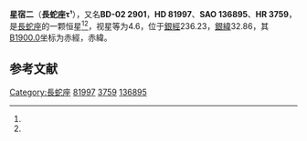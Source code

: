 {{Starbox begin
| name = 長蛇座τ¹
}}
{{Starbox observe
| epoch = [[J2000.0|J2000.0]]
| constell = [[長蛇座|長蛇座]]<ref name=SIMBAD>{{cite web
 | url=http://simbad.u-strasbg.fr/simbad/sim-id?Ident=HR+3759
 | title=Pulsating variable Star
 | publisher=Centre de Données astronomiques de Strasbourg
 | work=SIMBAD
 | accessdate=2012-07-13
 | archive-date=2016-03-16
 | archive-url=https://web.archive.org/web/20160316231552/http://simbad.u-strasbg.fr/simbad/sim-id?Ident=HR+3759
 | dead-url=no
 }}</ref><ref name=DATA>{{cite web
 | url=http://vizier.u-strasbg.fr/viz-bin/VizieR-5?-out.add=.&-source=5050&-corr=PK=HR&-out.max=9999&HR=3759
 | title =VizieR Detailed Page
 | accessdate=2012-07-13}}</ref>
| 星官 = [[星_(星官)|星]]
| ra = {{RA|9|29|8.9}}<ref name=SIMBAD /><ref name=DATA />
| dec = {{DEC|-2|46|8}}<ref name=SIMBAD /><ref name=DATA />
| appmag_v = 4.6<ref name=SIMBAD /><ref name=DATA />
}}
{{Starbox character
| class = F6V<ref name=SIMBAD /><ref name=DATA />
| b-v = 0.46<ref name=SIMBAD /><ref name=DATA />
| u-b = 0<ref name=SIMBAD /><ref name=DATA />
| r-i = 0.22<ref name=SIMBAD /><ref name=DATA />
| variable = 
}}
{{Starbox astrometry
| radial_v = 0
| prop_mo_ra = 10
| parallax = 0.072
| p_error = 
}}
{{Starbox catalog
| names =BD-02 2901，[[SAO星表|SAO]] 136895，[[HD星表|HD]] 81997，[[HR星表|HR]] 3759}}
{{Starbox reference |Simbad=HR+3759}}
{{Starbox end}}

'''星宿二'''（'''長蛇座τ¹'''），又名'''BD-02 2901'''，'''HD 81997'''、'''SAO 136895'''、'''HR 3759'''，是[[長蛇座|長蛇座]]的一颗恒星<ref name=SIMBAD /><ref name=DATA />，视星等为4.6，位于[[銀道座標系|銀經]]236.23，[[銀道座標系|銀緯]]32.86，其[[B1900.0|B1900.0]]坐标为赤經{{RA|9|24|4.3}}，赤緯{{DEC|-2|32.86|55}}。

== 参考文献 ==
{{reflist}}

{{star-stub}}

{{長蛇座恒星}}
{{星官|星宿|7|15}}
[[Category:長蛇座|Category:長蛇座]]
[[Category:HD和HDE天體|81997]]
[[Category:HR天體|3759]]
[[Category:SAO天體|136895]]
